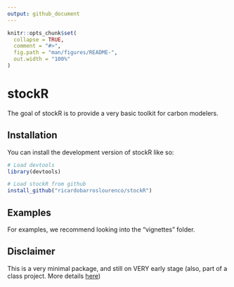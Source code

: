 ```yaml
---
output: github_document
---
```


<!-- README.md is generated from README.Rmd. Please edit that file -->

```r
knitr::opts_chunk$set(
  collapse = TRUE,
  comment = "#>",
  fig.path = "man/figures/README-",
  out.width = "100%"
)
```

# stockR

<!-- badges: start -->
<!-- badges: end -->

The goal of stockR is to provide a very basic toolkit for carbon modelers. 

## Installation

You can install the development version of stockR like so:

``` r
# Load devtools
library(devtools)

# Load stockR from github
install_github("ricardobarroslourenco/stockR")
```

## Examples

For examples, we recommend looking into the "vignettes" folder.

## Disclaimer
This is a very minimal package, and still on VERY early stage (also, part of a class project. More details [here](https://github.com/ricardobarroslourenco/My_First_Repository))
